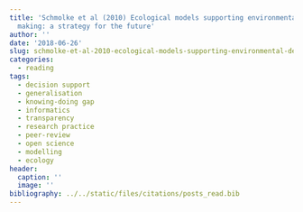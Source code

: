 ```yaml
---
title: 'Schmolke et al (2010) Ecological models supporting environmental decision
  making: a strategy for the future'
author: ''
date: '2018-06-26'
slug: schmolke-et-al-2010-ecological-models-supporting-environmental-decision-making-a-strategy-for-the-future
categories:
  - reading
tags:
  - decision support
  - generalisation
  - knowing-doing gap
  - informatics
  - transparency
  - research practice
  - peer-review
  - open science
  - modelling
  - ecology
header:
  caption: ''
  image: ''
bibliography: ../../static/files/citations/posts_read.bib
---
```


